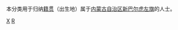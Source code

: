 {{Catnav|頁面分類|各種主題的頁面分類|依中国各省来作的分类|各地中国人|内蒙古人|呼伦贝尔人}}
{{Catnav|頁面分類|人物|各國人物|中国人|各地中国人|内蒙古人|呼伦贝尔人}}

本分类用于归纳[[籍贯|籍贯]]（出生地）属于[[内蒙古自治区|内蒙古自治区]][[新巴尔虎左旗|新巴尔虎左旗]]的人士。

[[Category:呼伦贝尔人|X]]
[[Category:新巴尔虎左旗|R]]